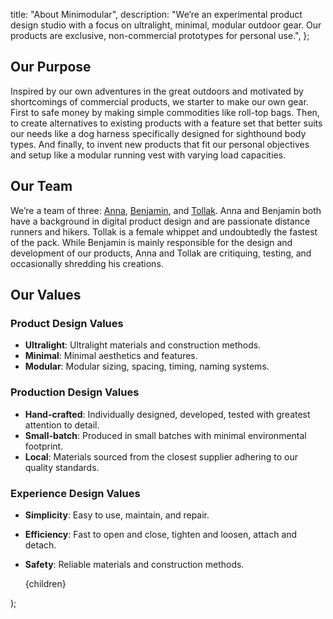   title: "About Minimodular",
  description:
    "We‘re an experimental product design studio with a focus on ultralight, minimal, modular outdoor gear. Our products are exclusive, non-commercial prototypes for personal use.",
};

## Our Purpose

Inspired by our own adventures in the great outdoors and motivated by shortcomings of commercial products, we starter to make our own gear. First to safe money by making simple commodities like roll-top bags. Then, to create alternatives to existing products with a feature set that better suits our needs like a dog harness specifically designed for sighthound body types. And finally, to invent new products that fit our personal objectives and setup like a modular running vest with varying load capacities.

## Our Team

We’re a team of three: [Anna](https://www.instagram.com/wiederkehrac/), [Benjamin](https://www.instagram.com/wiederkehr/), and [Tollak](https://www.instagram.com/tollakthewhippet/). Anna and Benjamin both have a background in digital product design and are passionate distance runners and hikers. Tollak is a female whippet and undoubtedly the fastest of the pack. While Benjamin is mainly responsible for the design and development of our products, Anna and Tollak are critiquing, testing, and occasionally shredding his creations.

## Our Values

### Product Design Values

- **Ultralight**: Ultralight materials and construction methods.
- **Minimal**: Minimal aesthetics and features.
- **Modular**: Modular sizing, spacing, timing, naming systems.

### Production Design Values

- **Hand-crafted**: Individually designed, developed, tested with greatest attention to detail.
- **Small-batch**: Produced in small batches with minimal environmental footprint.
- **Local**: Materials sourced from the closest supplier adhering to our quality standards.

### Experience Design Values

- **Simplicity**: Easy to use, maintain, and repair.
- **Efficiency**: Fast to open and close, tighten and loosen, attach and detach.
- **Safety**: Reliable materials and construction methods.


  <Layout title={meta.title} description={meta.description}>
    <article>
      <Introduction title={meta.title} description={meta.description} />
      {children}
    </article>
  </Layout>
);
